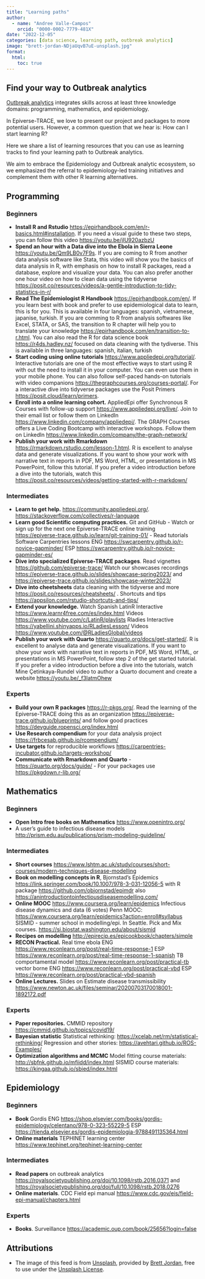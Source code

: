 ```yaml
---
title: "Learning paths"
author:
  - name: "Andree Valle-Campos"
    orcid: "0000-0002-7779-481X"
date: "2022-12-05"
categories: [data science, learning path, outbreak analytics]
image: "brett-jordan-NDjaUqvB7uE-unsplash.jpg"
format:
  html: 
    toc: true
---
```


## Find your way to Outbreak analytics

[Outbreak analytics](https://github.com/epiverse-trace/epiverse-trace.github.io/pull/88/files) integrates skills across at least three knowledge domains: programming, mathematics, and epidemiology.

In Epiverse-TRACE, we love to present our project and packages to more potential users. However, a common question that we hear is: How can I start learning R?

Here we share a list of learning resources that you can use as learning tracks to find your learning path to Outbreak analytics.

We aim to embrace the Epidemiology and Outbreak analytic ecosystem, so we emphasized the referral to epidemiology-led training initiatives and complement them with other R learning alternatives.

## Programming

::: {.callout-caution collapse="true"}
### Beginners

- **Install R and Rstudio** <https://epirhandbook.com/en/r-basics.html#installation>. If you need a visual guide to these two steps, you can follow this video <https://youtu.be/jIU920azbzU> 
- **Spend an hour with a Data dive into the Ebola in Sierra Leone** <https://youtu.be/Qm9LB0v7F9s>. If you are coming to R from another data analysis software like Stata, this video will show you the basics of data analysis in R, with emphasis on how to install R packages, read a database, explore and visualize your data. You can also prefer another one hour video on how to clean data using the tidyverse <https://posit.co/resources/videos/a-gentle-introduction-to-tidy-statistics-in-r/>  
- **Read The Epidemiologist R Handbook** <https://epirhandbook.com/en/>. If you learn best with book and prefer to use epidemiological data to learn, this is for you. This is available in four languages: spanish, vietnamese, japanise, turkish. If you are comming to R from analysis softwares like Excel, STATA, or SAS, the transition to R chapter will help you to translate your knowledge <https://epirhandbook.com/en/transition-to-r.html>. You can also read the R for data science book <https://r4ds.hadley.nz/> focused on data cleaning with the tydiverse. This is available in three languages: spanish, italian, turkish
- **Start coding using online tutorials** <https://www.appliedepi.org/tutorial/>. Interactive tutorials are one of the most effective ways to start using R with out the need to install it in your computer. You can even use them in your mobile phone. You can also follow self-paced hands-on tutorials with video companions <https://thegraphcourses.org/courses-portal/>. For a interactive dive into tidyverse packages use the Posit Primers <https://posit.cloud/learn/primers>. 
- **Enroll into a online learning cohort.** AppliedEpi offer Synchronous R Courses with follow-up support <https://www.appliedepi.org/live/>. Join to their email list or follow them on LinkedIn <https://www.linkedin.com/company/appliedepi/>. The GRAPH Courses offers a Live Coding Bootcamp with interactive workshops. Follow them on LinkedIn <https://www.linkedin.com/company/the-graph-network/> 
- **Publish your work with Rmarkdown** <https://rmarkdown.rstudio.com/lesson-1.html>. R is excellent to analyse data and generate visualizations. If you want to show your work with narrative text in reports in PDF, MS Word, HTML, or presentations in MS PowerPoint, follow this tutorial. If you prefer a video introduction before a dive into the tutorials, watch this <https://posit.co/resources/videos/getting-started-with-r-markdown/> 
:::

::: {.callout-caution collapse="true"}
### Intermediates

- **Learn to get help.** <https://community.appliedepi.org/>. <https://stackoverflow.com/collectives/r-language> 
- **Learn good Scientific computing practices.** Git and GitHub - Watch or sign up for the next one Epiverse-TRACE online training <https://epiverse-trace.github.io/learn/git-training-01/> - Read tutorials Software Carpentries lessons ENG <https://swcarpentry.github.io/r-novice-gapminder/> ESP <https://swcarpentry.github.io/r-novice-gapminder-es/>
- **Dive into specialized Epiverse-TRACE packages**. Read vignettes <https://github.com/epiverse-trace/> Watch our showcases recordings <https://epiverse-trace.github.io/slides/showcase-spring2023/> and <https://epiverse-trace.github.io/slides/showcase-winter2023/> 
- **Dive into cheetsheets** data cleaning with the tidyverse and more <https://posit.co/resources/cheatsheets/> . Shortcuts and tips <https://appsilon.com/rstudio-shortcuts-and-tips/> 
- **Extend your knowledge.** Watch Spanish LatinR Interactive <https://www.learnr4free.com/es/index.html> Videos <https://www.youtube.com/c/LatinR/playlists> Rladies Interactive <https://yabellini.shinyapps.io/RLadiesLesson/> Videos <https://www.youtube.com/@RLadiesGlobal/videos> 
- **Publish your work with Quarto** <https://quarto.org/docs/get-started/>. R is excellent to analyse data and generate visualizations. If you want to show your work with narrative text in reports in PDF, MS Word, HTML, or presentations in MS PowerPoint, follow step 2 of the get started tutorial. If you prefer a video introduction before a dive into the tutorials, watch Mine Çetinkaya-Rundel video to author a Quarto document and create a website <https://youtu.be/_f3latmOhew> 
:::

::: {.callout-caution collapse="true"}
### Experts

- **Build your own R packages** <https://r-pkgs.org/>. Read the learning of the Epiverse-TRACE doing this as an organization <https://epiverse-trace.github.io/blueprints/> and follow good practices <https://devguide.ropensci.org/index.html> 
- **Use Research compendium** for your data analysis project <https://frbcesab.github.io/rcompendium/> 
- **Use targets** for reproducible workflows <https://carpentries-incubator.github.io/targets-workshop/>
- **Communicate with Rmarkdown and Quarto** -  <https://quarto.org/docs/guide/> - For your packages use <https://pkgdown.r-lib.org/> 
:::

## Mathematics

::: {.callout-caution collapse="true"}
### Beginners

- **Open Intro free books on Mathematics** <https://www.openintro.org/> 
- A user’s guide to infectious disease models <http://prism.edu.au/publications/prism-modeling-guideline/> 
:::

::: {.callout-caution collapse="true"}
### Intermediates

- **Short courses** <https://www.lshtm.ac.uk/study/courses/short-courses/modern-techniques-disease-modelling> 
- **Book on modelling concepts in R**, Bjornstad's Epidemics <https://link.springer.com/book/10.1007/978-3-031-12056-5> with R package <https://github.com/objornstad/epimdr>  also <https://anintroductiontoinfectiousdiseasemodelling.com/> 
- **Online MOOC** <https://www.coursera.org/learn/epidemics> Infectious disease dynamics and data (6 votes) Penn MOOC: <https://www.coursera.org/learn/epidemics?action=enroll#syllabus> SISMID - summer school in modelling/epi. In Seattle. Pick and Mix courses. <https://si.biostat.washington.edu/about/sismid>
- **Recipes on modelling** <http://epirecip.es/epicookbook/chapters/simple>  
- **RECON Practical.** Real time ebola ENG <https://www.reconlearn.org/post/real-time-response-1> ESP <https://www.reconlearn.org/post/real-time-response-1-spanish> TB comportamental model <https://www.reconlearn.org/post/practical-tb> vector borne ENG <https://www.reconlearn.org/post/practical-vbd> ESP <https://www.reconlearn.org/post/practical-vbd-spanish> 
- **Online Lectures.** Slides on Estimate disease transmissibility <https://www.newton.ac.uk/files/seminar/20200703170018001-1892172.pdf> 
:::

::: {.callout-caution collapse="true"}
### Experts

- **Paper repositories.** CMMID repository <https://cmmid.github.io/topics/covid19/> 
- **Bayesian statistic** Statistical rethinking: <https://xcelab.net/rm/statistical-rethinking/> Regression and other stories: <https://avehtari.github.io/ROS-Examples/> 
- **Optimization algorithms and MCMC** Model fitting course materials: <http://sbfnk.github.io/mfiidd/index.html> SISMID course materials: <https://kingaa.github.io/sbied/index.html> 
:::

## Epidemiology

::: {.callout-caution collapse="true"}
### Beginners

- **Book** Gordis ENG <https://shop.elsevier.com/books/gordis-epidemiology/celentano/978-0-323-55229-5>  ESP <https://tienda.elsevier.es/gordis-epidemiologia-9788491135364.html> 
- **Online materials** TEPHINET learning center <https://www.tephinet.org/tephinet-learning-center> 
:::

::: {.callout-caution collapse="true"}
### Intermediates

- **Read papers** on outbreak analytics <https://royalsocietypublishing.org/doi/10.1098/rstb.2016.0371> and <https://royalsocietypublishing.org/doi/full/10.1098/rstb.2018.0276> 
- **Online materials**. CDC Field epi manual <https://www.cdc.gov/eis/field-epi-manual/chapters.html> 
:::

::: {.callout-caution collapse="true"}
### Experts

- **Books**. Surveillance <https://academic.oup.com/book/25656?login=false> 
:::

## Attributions

- The image of this feed is from [Unsplash](https://unsplash.com/photos/NDjaUqvB7uE), provided by [Brett Jordan](https://unsplash.com/@brett_jordan), free to use under the [Unsplash License](https://unsplash.com/license).
